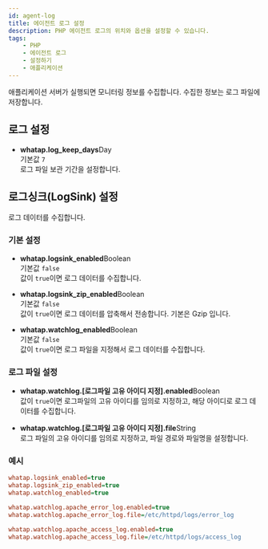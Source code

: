 ```yaml
---
id: agent-log
title: 에이전트 로그 설정
description: PHP 에이전트 로그의 위치와 옵션을 설정할 수 있습니다.
tags:
    - PHP
    - 에이전트 로그
    - 설정하기
    - 애플리케이션
---
```


애플리케이션 서버가 실행되면 모니터링 정보를 수집합니다. 수집한 정보는 로그 파일에 저장합니다. 

## 로그 설정
* **whatap.log_keep_days**<span class='type'>Day</span><br/>
    기본값 `7`<br/>
    로그 파일 보관 기간을 설정합니다.

## 로그싱크(LogSink) 설정

로그 데이터를 수집합니다.

### 기본 설정

* **whatap.logsink_enabled**<span class='type'>Boolean</span><br/>
    기본값 `false`<br/>
    값이 `true`이면 로그 데이터를 수집합니다.

* **whatap.logsink_zip_enabled**<span class='type'>Boolean</span><br/>
    기본값 `false`<br/>
    값이 `true`이면 로그 데이터를 압축해서 전송합니다. 기본은 Gzip 입니다.

* **whatap.watchlog_enabled**<span class='type'>Boolean</span><br/>
    기본값 `false`<br/>
    값이 `true`이면 로그 파일을 지정해서 로그 데이터를 수집합니다.

### 로그 파일 설정

* **whatap.watchlog.[로그파일 고유 아이디 지정].enabled**<span class='type'>Boolean</span><br/>
    값이 `true`이면 로그파일의 고유 아이디를 임의로 지정하고, 해당 아이디로 로그 데이터를 수집합니다.


* **whatap.watchlog.[로그파일 고유 아이디 지정].file**<span class='type'>String</span><br/>
    로그 파일의 고유 아이디를 임의로 지정하고, 파일 경로와 파일명을 설정합니다.

### 예시

```ini title='기본 설정'
whatap.logsink_enabled=true
whatap.logsink_zip_enabled=true
whatap.watchlog_enabled=true
```

```ini title='Apache error log 및 access log 설정'
whatap.watchlog.apache_error_log.enabled=true
whatap.watchlog.apache_error_log.file=/etc/httpd/logs/error_log

whatap.watchlog.apache_access_log.enabled=true
whatap.watchlog.apache_access_log.file=/etc/httpd/logs/access_log
```